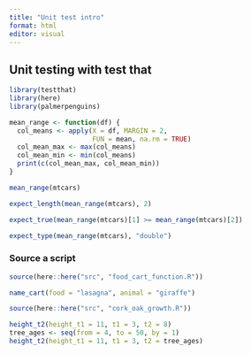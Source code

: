 ```yaml
---
title: "Unit test intro"
format: html
editor: visual
---
```


## Unit testing with test that

```r
library(testthat)
library(here)
library(palmerpenguins)
```

```r
mean_range <- function(df) {
  col_means <- apply(X = df, MARGIN = 2, 
                     FUN = mean, na.rm = TRUE)
  col_mean_max <- max(col_means)
  col_mean_min <- min(col_means)
  print(c(col_mean_max, col_mean_min))
}

mean_range(mtcars)
```

```r
expect_length(mean_range(mtcars), 2)
```

```r
expect_true(mean_range(mtcars)[1] >= mean_range(mtcars)[2])

expect_type(mean_range(mtcars), "double")
```

### Source a script

```r
source(here::here("src", "food_cart_function.R"))

name_cart(food = "lasagna", animal = "giraffe")
```

```r
source(here::here("src", "cork_oak_growth.R"))

height_t2(height_t1 = 11, t1 = 3, t2 = 8)
tree_ages <- seq(from = 4, to = 50, by = 1)
height_t2(height_t1 = 11, t1 = 3, t2 = tree_ages)
```
